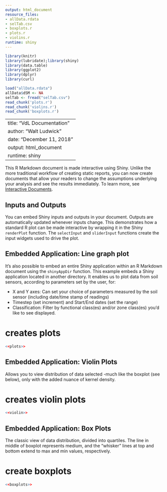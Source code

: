 ```yaml
---
output: html_document
resource_files:
- allData.rdata
- selTab.csv
- boxplots.r
- plots.r
- violins.r
runtime: shiny
---
```

```r
library(knitr)
library(lubridate);library(shiny)
library(data.table)
library(ggplot2)
library(dplyr)
library(curl)

load("allData.rdata")
allData$dSM <- NA
selTab <- fread("selTab.csv")
read_chunk('plots.r')
read_chunk('violins.r')
read_chunk('boxplots.r')
```

---
title: "VdL Documentation"
author: "Walt Ludwick"
date: "December 11, 2018"
output: html_document
runtime: shiny
---


This R Markdown document is made interactive using Shiny. Unlike the more traditional workflow of creating static reports, you can now create documents that allow your readers to change the assumptions underlying your analysis and see the results immediately. To learn more, see [Interactive Documents](http://rmarkdown.rstudio.com/authoring_shiny.html).

## Inputs and Outputs

You can embed Shiny inputs and outputs in your document. Outputs are automatically updated whenever inputs change.  This demonstrates how a standard R plot can be made interactive by wrapping it in the Shiny `renderPlot` function. The `selectInput` and `sliderInput` functions create the input widgets used to drive the plot.


## Embedded Application: Line graph plot

It's also possible to embed an entire Shiny application within an R Markdown document using the `shinyAppDir` function. This example embeds a Shiny application located in another directory.  It enables us to plot data from soil sensors, according to parameters set by the user, for:

* X and Y axes: Can set your choice of parameters measured by the soil sensor (including date/time stamp of readings)
* Timestep (set increment) and Start/End dates (set the range)
* Classification: Filter by functional class(es) and/or zone class(es) you'd like to see displayed.


# creates plots
```r
<<plots>>
```


## Embedded Application:  Violin Plots
Allows you to view distribution of data selected -much like the boxplot (see below), only with the added nuance of kernel density.

# creates violin plots
```r
<<violin>>
```


## Embedded Application: Box Plots

The classic view of data distribution, divided into quartiles.  The line in middle of boxplot represents medium, and the "whisker" lines at top and bottom extend to max and min values, respectively.

# create boxplots
```r
<<boxplots>>
```

